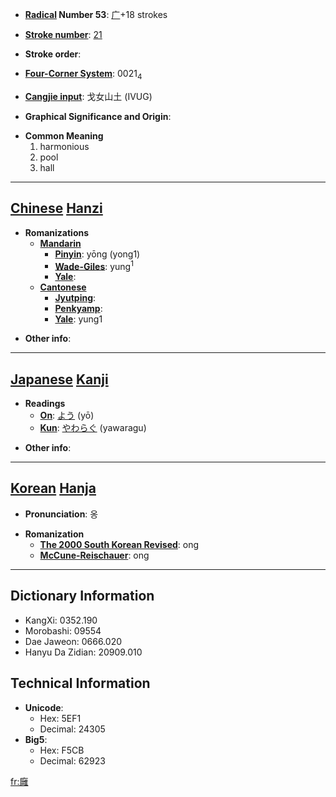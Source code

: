 * '''[[Wiktionary:Chinese radical index| Radical]] Number 53''': [[Wiktionary:Chinese radical index 广|广]]+18 strokes

* '''[[Wiktionary:Chinese total strokes index|Stroke number]]''': [[Wiktionary:Chinese total strokes index 21|21]]

* '''Stroke order''': 

* '''[[Wiktionary:Chinese four corner index|Four-Corner System]]''': 0021<sub>4</sub>

* '''[[Wiktionary:Chinese Cangjie index|Cangjie input]]''': 戈女山土 (IVUG)

* '''Graphical Significance and Origin''': 

* '''Common Meaning'''
*#harmonious
*# pool
*# hall


----

== [[Chinese]] [[Hanzi]] ==

* '''Romanizations'''
** '''[[Mandarin]]'''
*** '''[[Pinyin]]''': yōng (yong1)
*** '''[[Wade-Giles]]''': yung<sup>1</sup>
*** '''[[Yale]]''': 
** '''[[Cantonese]]'''
*** '''[[Jyutping]]''':
*** '''[[Penkyamp]]''': 
*** '''[[Yale]]''': yung1

* '''Other info''': 

----

== [[Japanese]] [[Kanji]] ==

* '''Readings'''
** '''[[On]]''': [[よう]] (yō)
** '''[[Kun]]''': [[やわらぐ]] (yawaragu)

* '''Other info''':  

----

== [[Korean]] [[Hanja]] ==

* '''Pronunciation''': 옹

* '''Romanization'''
** '''[[The 2000 South Korean Revised Romanization|The 2000 South Korean Revised]]''': ong
** '''[[McCune-Reischauer]]''': ong

----

== Dictionary Information ==

* KangXi: 0352.190
* Morobashi: 09554
* Dae Jaweon: 0666.020
* Hanyu Da Zidian: 20909.010

== Technical Information ==

* '''Unicode''':
** Hex: 5EF1
** Decimal: 24305
* '''Big5''':
** Hex: F5CB
** Decimal: 62923

[[fr:廱]]
